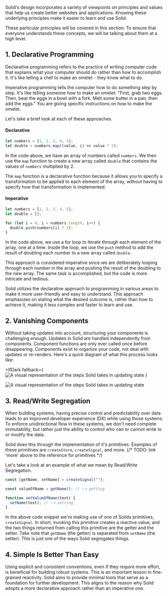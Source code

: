 
<Title> Thinking Solid </Title>

Solid's design incorporates a variety of viewpoints on principles and values that help us create better websites and applications. Knowing these underlying principles make it easier to learn and use Solid.

These particular principles will be covered in this section. To ensure that everyone understands these concepts, we will be talking about them at a high level.

## 1. Declarative Programming

Declarative programming refers to the practice of writing computer code that explains what your computer should do rather than how to accomplish it. It's like telling a chef to make an omelet - they know what to do.

Imperative programming tells the computer how to do something step by step. It's like telling someone how to make an omelet: "First, grab two eggs. Then, beat the eggs in a bowl with a fork. Melt some butter in a pan, then add the eggs." You are giving specific instructions on how to make the omelet.

Let's take a brief look at each of these approaches.

#### Declarative

```js
let numbers = [1, 2, 3, 4, 5];
let double = numbers.map((value, i) => value * 2);
```

In the code above, we have an array of numbers called `numbers`. We then use the `map` function to create a new array called `double` that contains the values of `numbers` multiplied by 2.

The `map` function is a declarative function because it allows you to specify a transformation to be applied to each element of the array, without having to specify how that transformation is implemented.

#### Imperative

```js
let numbers = [1, 2, 3, 4, 5];
let double = [];

for (let i = 0; i < numbers.length; i++) {
  double.push(numbers[i] * 2);
}
```

In the code above, we use a for loop to iterate through each element of the array, one at a time. Inside the loop, we use the `push` method to add the result of doubling each number to a new array called `double`.

This approach is considered imperative since we are deliberately looping through each number in the array and pushing the result of the doubling to the new array. The same task is accomplished, but the code is more intricate and tedious.

Solid utilizes the declarative approach to programming in various areas to make it more user-friendly and easy to understand. This approach emphasizes on stating what the desired outcome is, rather than how to achieve it, making it less complex and faster to learn and use.

## 2. Vanishing Components

Without taking updates into account, structuring your components is challenging enough. Updates in Solid are handled independently from components. Component functions are only ever called once before disappearing. Components exist to organize your code, not deal with updates or re-renders. Here's a quick diagram of what this process looks like:

<IfDark
  fallback={
    <img
      src="/images/foundations/thinking-solid/solid-simple-state-update-light.svg"
      alt="A visual representation of the steps Solid takes in updating state"
    />
  }
>
  <img
    src="/images/foundations/thinking-solid/solid-simple-state-update-dark.svg"
    alt="A visual representation of the steps Solid takes in updating state"
  />
</IfDark>

## 3. Read/Write Segregation

When building systems, having precise control and predictability over data leads to an improved developer experience (DX) while using those systems. To enforce unidirectional flow in these systems, we don't need complete immutability, but rather just the ability to control who can or cannot write to or modify the data.

Solid does this through the implementation of it's primitives. Examples of these primitives are `createStore`, `createSignal`, and more.
{/* TODO: link 'more' above to the reference for primitives */}

Let's take a look at an example of what we mean by Read/Write Segregation.

```js
const [getName, setName] = createSignal("");

const valueOfName = getName(); // 👈 getting

function setValueOfName(text) {
  setName(text); // 👈 setting
}
```

In the above code snippet we're making use of one of Solids primitives, `createSignal`. In short, invoking this primitive creates a reactive value; and the two things returned from calling this primitive are the getter and the setter. Take note that `getName` (the getter) is separated from `setName` (the setter). This is just one of the ways Solid segregates things.

## 4. Simple Is Better Than Easy

Using explicit and consistent conventions, even if they require more effort, is beneficial for building robust systems. This is an important lesson in fine-grained reactivity. Solid aims to provide minimal tools that serve as a foundation for further development. This aligns to the reason why Solid adopts a more declarative approach rather than an imperative one.
